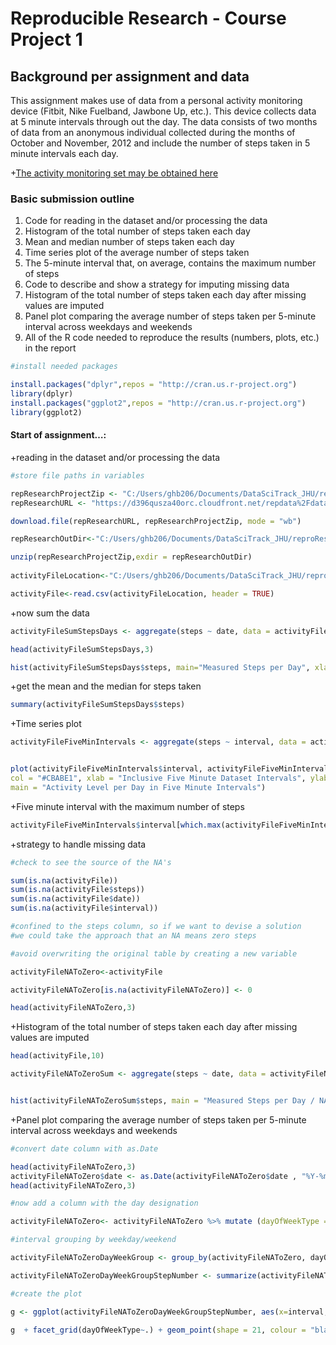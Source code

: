 Reproducible Research - Course Project 1
==================================================

## Background per assignment and data
This assignment makes use of data from a personal activity monitoring device (Fitbit, Nike Fuelband, Jawbone Up, etc.). This device collects data at 5 minute intervals through out the day. The data consists of two months of data from an anonymous individual collected during the months of October and November, 2012 and include the number of steps taken in 5 minute intervals each day.

+[The activity monitoring set may be obtained here](https://d396qusza40orc.cloudfront.net/repdata%2Fdata%2Factivity.zip)



### Basic submission outline 
1. Code for reading in the dataset and/or processing the data
2. Histogram of the total number of steps taken each day
3. Mean and median number of steps taken each day
4. Time series plot of the average number of steps taken
5. The 5-minute interval that, on average, contains the maximum number of steps
6. Code to describe and show a strategy for imputing missing data
7. Histogram of the total number of steps taken each day after missing values are imputed
8. Panel plot comparing the average number of steps taken per 5-minute interval across weekdays and weekends
9. All of the R code needed to reproduce the results (numbers, plots, etc.) in the report



```{r}

#install needed packages

install.packages("dplyr",repos = "http://cran.us.r-project.org")
library(dplyr)
install.packages("ggplot2",repos = "http://cran.us.r-project.org")
library(ggplot2)

```



#### Start of assignment...:

+reading in the dataset and/or processing the data

```{r}
#store file paths in variables

repResearchProjectZip <- "C:/Users/ghb206/Documents/DataSciTrack_JHU/repResearchProject.zip"
repResearchURL <- "https://d396qusza40orc.cloudfront.net/repdata%2Fdata%2Factivity.zip"

download.file(repResearchURL, repResearchProjectZip, mode = "wb")

repResearchOutDir<-"C:/Users/ghb206/Documents/DataSciTrack_JHU/reproResearchDirectory"

unzip(repResearchProjectZip,exdir = repResearchOutDir)
 
activityFileLocation<-"C:/Users/ghb206/Documents/DataSciTrack_JHU/reproResearchDirectory/activity.csv"

activityFile<-read.csv(activityFileLocation, header = TRUE)

```


+now sum the data

```{r}

activityFileSumStepsDays <- aggregate(steps ~ date, data = activityFile, FUN = sum, na.rm = TRUE)

head(activityFileSumStepsDays,3)

hist(activityFileSumStepsDays$steps, main="Measured Steps per Day", xlab="Sum of Measured Steps per Day", ylab = "Relative Steps Frequency", col="#A3E4D7",breaks = 10)

```


+get the mean and the median for steps taken

```{r}

summary(activityFileSumStepsDays$steps)

```



+Time series plot

```{r}

activityFileFiveMinIntervals <- aggregate(steps ~ interval, data = activityFile, FUN = mean, na.rm = TRUE)


plot(activityFileFiveMinIntervals$interval, activityFileFiveMinIntervals$steps, type = "l", 
col = "#CBABE1", xlab = "Inclusive Five Minute Dataset Intervals", ylab = "Average Number of Steps per Day",
main = "Activity Level per Day in Five Minute Intervals")

```

+Five minute interval with the maximum number of steps

```{r}

activityFileFiveMinIntervals$interval[which.max(activityFileFiveMinIntervals$steps)]

```


+strategy to handle missing data

```{r}

#check to see the source of the NA's

sum(is.na(activityFile))
sum(is.na(activityFile$steps))
sum(is.na(activityFile$date))
sum(is.na(activityFile$interval))

#confined to the steps column, so if we want to devise a solution
#we could take the approach that an NA means zero steps

#avoid overwriting the original table by creating a new variable

activityFileNAToZero<-activityFile

activityFileNAToZero[is.na(activityFileNAToZero)] <- 0

head(activityFileNAToZero,3)

```


+Histogram of the total number of steps taken each day after missing values are imputed

```{r}

head(activityFile,10)

activityFileNAToZeroSum <- aggregate(steps ~ date, data = activityFileNAToZero, FUN = sum)


hist(activityFileNAToZeroSum$steps, main = "Measured Steps per Day / NA Entries Corrected to Zero", xlab = "Sum of Measured Steps per Day / NA Corrected to Zero", ylab = "Relative Step Frequency / NA Corrected to Zero", col="#acc6ac", breaks=10)

```


+Panel plot comparing the average number of steps taken per 5-minute interval across weekdays and weekends

```{r}

#convert date column with as.Date

head(activityFileNAToZero,3)
activityFileNAToZero$date <- as.Date(activityFileNAToZero$date , "%Y-%m-%d")
head(activityFileNAToZero,3)

#now add a column with the day designation

activityFileNAToZero<- activityFileNAToZero %>% mutate (dayOfWeekType = ifelse(weekdays(activityFileNAToZero$date)=="Saturday" | weekdays(activityFileNAToZero$date)=="Sunday", "Weekend", "Weekday"))

#interval grouping by weekday/weekend

activityFileNAToZeroDayWeekGroup <- group_by(activityFileNAToZero, dayOfWeekType, interval)

activityFileNAToZeroDayWeekGroupStepNumber <- summarize(activityFileNAToZeroDayWeekGroup, steps = mean(steps))

#create the plot

g <- ggplot(activityFileNAToZeroDayWeekGroupStepNumber, aes(x=interval, y=steps))

g  + facet_grid(dayOfWeekType~.) + geom_point(shape = 21, colour = "black", fill = "white", size = 2, stroke = 2)

```






